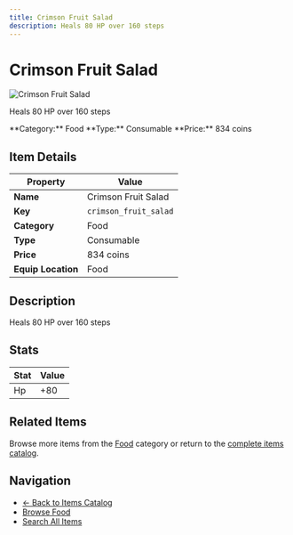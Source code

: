 ```yaml
---
title: Crimson Fruit Salad
description: Heals 80 HP over 160 steps
---
```


# Crimson Fruit Salad

<div className="flex items-start gap-6 mb-8">
  <div className="flex-shrink-0">
    <img src="/assets/resources/cooking/crimson_fruit_salad.png" alt="Crimson Fruit Salad" className="w-24 h-24 border rounded-lg" />
  </div>
  <div className="flex-1">
    <div className="space-y-2">
      <p className="text-lg text-muted-foreground">Heals 80 HP over 160 steps</p>
      <div className="flex flex-wrap gap-4 text-sm">
        <span className="px-2 py-1 bg-blue-100 dark:bg-blue-900 rounded-md">
          **Category:** Food
        </span>
        <span className="px-2 py-1 bg-green-100 dark:bg-green-900 rounded-md">
          **Type:** Consumable
        </span>
        <span className="px-2 py-1 bg-yellow-100 dark:bg-yellow-900 rounded-md">
          **Price:** 834 coins
        </span>
      </div>
    </div>
  </div>
</div>

## Item Details

| Property | Value |
|----------|-------|
| **Name** | Crimson Fruit Salad |
| **Key** | `crimson_fruit_salad` |
| **Category** | Food |
| **Type** | Consumable |
| **Price** | 834 coins |
| **Equip Location** | Food |

## Description

Heals 80 HP over 160 steps


## Stats

| Stat | Value |
|------|-------|
| Hp | +80 |


## Related Items

Browse more items from the [Food](/docs/items#food) category or return to the [complete items catalog](/docs/items).

## Navigation

- [← Back to Items Catalog](/docs/items)
- [Browse Food](/docs/items#food)
- [Search All Items](/search)
